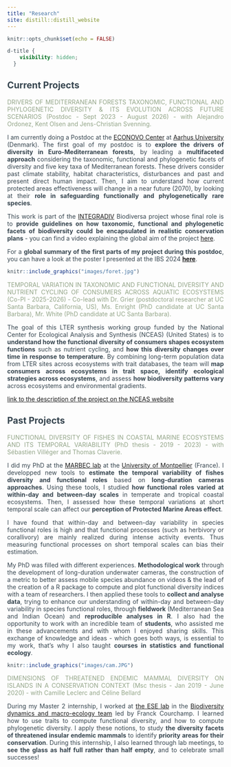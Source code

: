 ```yaml
---
title: "Research"
site: distill::distill_website
---
```


```r
knitr::opts_chunk$set(echo = FALSE)
```

```css
d-title {
    visibility: hidden;
  }
```

<style>
body {
text-align: justify;
color: #36454F}
</style>

## Current Projects

<span style="color: #93A588;">DRIVERS OF MEDITERRANEAN FORESTS TAXONOMIC, FUNCTIONAL AND PHYLOGENETIC DIVERSITY & ITS EVOLUTION ACROSS FUTURE SCENARIOS (Postdoc - Sept 2023 - August 2026) - with Alejandro Ordonez, Kent Olsen and Jens-Christian Svenning. </span>


I am currently doing a Postdoc at the [ECONOVO Center](https://bio.au.dk/forskning/forskningscentre/econovo)
at [Aarhus University](https://international.au.dk/) (Denmark). 
The first goal of my postdoc is to **explore the drivers of diversity in Euro-Mediterranean forests**, by leading a **multifaceted approach** considering the taxonomic, functional and phylogenetic facets of diversity and five key taxa of Mediterranean forests. These drivers consider past climate stability, habitat characteristics, disturbances and past and present direct human impact. 
Then, I aim to understand how current protected areas effectiveness will change in a near future (2070), by looking at their **role in safeguarding functionally and phylogenetically rare species**.

This work is part of the [INTEGRADIV](https://www.integradiv-biodiversa.org/)
Biodiversa project whose final role is to **provide guidelines on how taxonomic, functional and phylogenetic facets of biodiversity could be encapsulated in realistic conservation plans** - you can find a video explaining the global aim of the project [here](https://youtu.be/9XBM03hzWxw).

For a **global summary of the first parts of my project during this postdoc**,
you can have a look at the poster I presented at the IBS 2024 [**here**](pdfs/IBS_Poster_CMagneville_versfinale.pdf).


```r
knitr::include_graphics("images/foret.jpg")
```


<span style="color: #93A588;">TEMPORAL VARIATION IN TAXONOMIC AND FUNCTIONAL DIVERSITY AND NUTRIENT CYCLING OF CONSUMERS ACROSS AQUATIC ECOSYSTEMS (Co-PI - 2025-2026) - Co-lead with Dr. Grier (postdoctoral researcher at UC Santa Barbara, California, US), Ms. Enright (PhD candidate at UC Santa Barbara), Mr. White (PhD candidate at UC Santa Barbara). </span>

The goal of this LTER synthesis working group funded by the National Center for Ecological Analysis and Synthesis (NCEAS) (United States) is to **understand how the functional diversity of consumers shapes ecosystem functions** such as nutrient cycling, and **how this diversity changes over time in response to temperature**. By combining long-term population data from LTER sites across ecosystems with trait databases, the team will **map consumers across ecosystems in trait space, identify ecological strategies across ecosystems**, and assess **how biodiversity patterns vary** across ecosystems and environmental gradients.

[link to the description of the project on the NCEAS website](https://lternet.edu/working-groups/temporal-variation-in-taxonomic-and-functional-diversity-and-nutrient-cycling-of-consumers-across-aquatic-ecosystems-and-lter-sites/)


## Past Projects 

<span style="color: #93A588;">FUNCTIONAL DIVERSITY OF FISHES IN COASTAL MARINE ECOSYSTEMS AND ITS TEMPORAL VARIABILITY (PhD thesis - 2019 - 2023) - with Sébastien Villéger and Thomas Claverie. </span>

I did my PhD at the [MARBEC lab](https://umr-marbec.fr/en/) at the 
[University of Montpellier](https://www.umontpellier.fr/en/) (France). I 
developped new tools to **estimate the temporal variability of fishes diversity and functional roles** based on **long-duration cameras approaches**. Using these tools, I studied **how functional roles varied at within-day and between-day scales** in temperate and tropical coastal ecosystems. Then, I assessed how these temporal variations at short temporal scale can affect our **perception of Protected Marine Areas effect**. 

I have found that within-day and between-day variability in species 
functional roles is high and that functional processes (such as herbivory or corallivory) are mainly realized during intense activity events. Thus measuring functional processes on short temporal scales can bias their estimation.

My PhD was filled with different experiences. **Methodological work** through the development of long-duration underwater cameras, the construction of a metric to better assess mobile species abundance on videos & the lead of the creation of a R package to compute and plot functional diversity indices with a team of researchers. I then applied these tools to **collect and analyse data**, trying to enhance our understanding of within-day and between-day variability in species 
functional roles, through **fieldwork** (Mediterranean Sea and Indian Ocean) and **reproducible analyses in R**. I also had the opportunity to work with an incredible team of **students**, who assisted me in these advancements and with whom I enjoyed sharing skills. This exchange of knowledge and ideas - which goes both ways, is essential to my work, that's why I also taught **courses in statistics and functional ecology**.

```r
knitr::include_graphics("images/cam.JPG")
```


<span style="color: #93A588;">DIMENSIONS OF THREATENED ENDEMIC MAMMAL DIVERSITY ON ISLANDS IN A CONSERVATION CONTEXT (Msc thesis - Jan 2019 - June 2020) - with Camille Leclerc and Céline Bellard </span>


During my Master 2 internship, I worked at [the ESE lab](https://www.ese.universite-paris-saclay.fr/en/homepage/) in the [Biodiversity dynamics and macro-ecology team](https://www.biodiversitydynamics.fr/) led by Franck Courchamp. I learned how to use traits to compute functional diversity, and how to compute phylogenetic diversity. I apply these notions, to study **the diversity facets of threatened insular endemic mammals** to identify **priority areas for their conservation**. During this internship, I also learned through lab meetings, to **see the glass as half full rather than half empty**, and to celebrate small successes!

